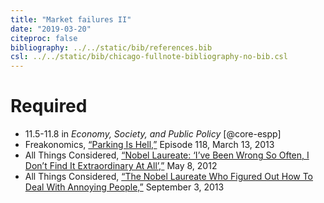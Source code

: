 ```yaml
---
title: "Market failures II"
date: "2019-03-20"
citeproc: false
bibliography: ../../static/bib/references.bib
csl: ../../static/bib/chicago-fullnote-bibliography-no-bib.csl
---
```


# Required

- <i class="fas fa-book"></i> 11.5-11.8 in *Economy, Society, and Public Policy* [@core-espp]
- <i class="fas fa-podcast"></i> Freakonomics, ["Parking Is Hell,"](http://freakonomics.com/podcast/parking-is-hell-a-new-freakonomics-radio-podcast/) Episode 118, March 13, 2013
- <i class="fas fa-podcast"></i> All Things Considered, ["Nobel Laureate: 'I've Been Wrong So Often, I Don't Find It Extraordinary At All',"](https://www.npr.org/sections/money/2012/05/09/152197483/nobel-laureate-ive-been-wrong-so-often-i-dont-find-it-extraordinary-at-all) May 8, 2012
- <i class="fas fa-podcast"></i> All Things Considered, ["The Nobel Laureate Who Figured Out How To Deal With Annoying People,"](https://www.npr.org/sections/money/2013/09/10/218526472/the-nobel-prizewinner-who-figured-out-how-to-deal-with-annoying-people) September 3, 2013
